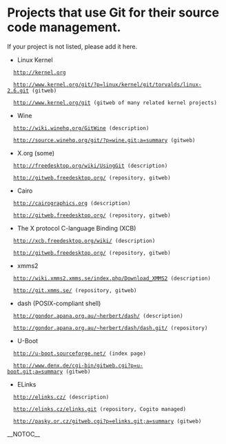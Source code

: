 = Projects that use Git for their source code management. =

If your project is not listed, please add it here.
* Linux Kernel

   http://kernel.org

   http://www.kernel.org/git/?p=linux/kernel/git/torvalds/linux-2.6.git (gitweb)

   http://www.kernel.org/git (gitweb of many related kernel projects)

* Wine

   http://wiki.winehq.org/[[GitWine]] (description)

   http://source.winehq.org/git/?p=wine.git;a=summary (gitweb)

* X.org (some)

   http://freedesktop.org/wiki/[[UsingGit]] (description)

   http://gitweb.freedesktop.org/ (repository, gitweb)

* Cairo

   http://cairographics.org (description)

   http://gitweb.freedesktop.org/ (repository, gitweb)

* The X protocol C-language Binding (XCB)

   http://xcb.freedesktop.org/wiki/ (description)   

   http://gitweb.freedesktop.org/ (repository, gitweb)

* xmms2

   http://wiki.xmms2.xmms.se/index.php/Download_XMMS2 (description)

   http://git.xmms.se/ (repository, gitweb)

* dash (POSIX-compliant shell)

   http://gondor.apana.org.au/~herbert/dash/ (description)

   http://gondor.apana.org.au/~herbert/dash/dash.git/ (repository)

* U-Boot

   http://u-boot.sourceforge.net/ (index page)

   http://www.denx.de/cgi-bin/gitweb.cgi?p=u-boot.git;a=summary (gitweb)

* ELinks

   http://elinks.cz/ (description)

   http://elinks.cz/elinks.git (repository, Cogito managed)

   http://pasky.or.cz/gitweb.cgi?p=elinks.git;a=summary (gitweb)

__NOTOC__
